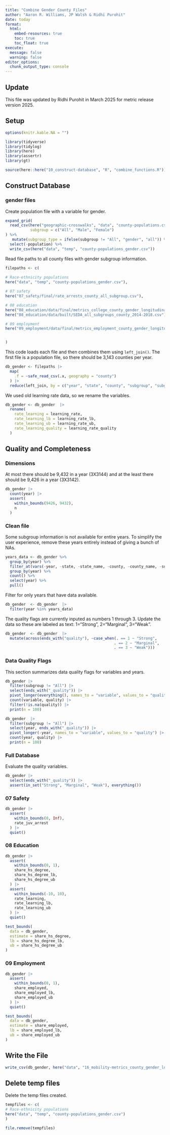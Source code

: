 ```yaml
---
title: "Combine Gender County Files"
author: "Aaron R. Williams, JP Walsh & Ridhi Purohit"
date: today
format:
  html:
    embed-resources: true
    toc: true
    toc_float: true
execute:
  message: false
  warning: false
editor_options: 
  chunk_output_type: console
---
```

## Update 

This file was updated by Ridhi Purohit in March 2025 for metric release version 2025.

## Setup

```r
options(knitr.kable.NA = "")

```

```r
library(tidyverse)
library(tidylog)
library(here)
library(assertr)
library(gt)

source(here::here("10_construct-database", "R", "combine_functions.R"))
```

## Construct Database

### gender files

Create population file with a variable for gender. 

```r

expand_grid(
  read_csv(here("geographic-crosswalks", "data", "county-populations.csv")),
           subgroup = c("All", "Male", "Female")
) %>% 
   mutate(subgroup_type = ifelse(subgroup != "All", "gender", "all")) %>% 
  select(-population) %>% 
  write_csv(here("data", "temp", "county-populations_gender.csv"))

```

Read file paths to all county files with gender subgroup information. 

```r

filepaths <- c(
  
# Race-ethnicity populations
here("data", "temp", "county-populations_gender.csv"),

# 07 safety
here("07_safety/final/rate_arrests_county_all_subgroup.csv"),

# 08 education
here("08_education/data/final/metrics_college_county_gender_longitudinal.csv"),
here("08_education/data/built/SEDA_all_subgroups_county_2014-2018.csv"),

# 09 employment
here("09_employment/data/final/metrics_employment_county_gender_longitudinal.csv")


)

```

This code loads each file and then combines them using `left_join()`. The first file is a population file, so there should be 3,143 counties per year. 

```r

db_gender <- filepaths |>
  map(
    .f = ~safe_read_csv(.x, geography = "county") 
  ) |>
  reduce(left_join, by = c("year", "state", "county", "subgroup", "subgroup_type"))

```

We used old learning rate data, so we rename the variables. 

```r
db_gender <- db_gender  |>
  rename(
    rate_learning = learning_rate,
    rate_learning_lb = learning_rate_lb,
    rate_learning_ub = learning_rate_ub,
    rate_learning_quality = learning_rate_quality
  )

```

## Quality and Completeness

### Dimensions

At most there should be 9,432 in a year (3X3144) and at the least there should be 9,426 in a year (3X3142).

```r

db_gender |>
  count(year) |>
  assert(
    within_bounds(9426, 9432),
    n
  )
```

### Clean file

Some subgroup information is not available for entire years. To simplify the user experience, remove these years entirely instead of giving a bunch of NAs.

```r

years_data <- db_gender %>% 
  group_by(year) %>% 
  filter_at(vars(-year, -state, -state_name, -county, -county_name, -subgroup_type, -subgroup), any_vars(!is.na(.))) %>% 
  group_by(year) %>% 
  count() %>% 
  select(year) %>% 
  pull()

```

Filter for only years that have data available.

```r
db_gender  <- db_gender  |>
  filter(year %in% years_data)
```

The quality flags are currently inputed as numbers 1 through 3. Update the data so these are labeled as text: 1="Strong", 2="Marginal", 3="Weak".

```r
db_gender  <- db_gender  |>
  mutate(across(ends_with("quality"), ~case_when(. == 1 ~ "Strong",
                                                . == 2 ~ "Marginal",
                                                . == 3 ~ "Weak")))
```


### Data Quality Flags

This section summarizes data quality flags for variables and years.

```r
db_gender |>
  filter(subgroup != "All") |>
  select(ends_with("_quality")) |>
  pivot_longer(everything(), names_to = "variable", values_to = "quality") |>
  count(variable, quality) |>
  filter(!is.na(quality)) |>
  print(n = 100)

db_gender  |>
  filter(subgroup != "All") |>
  select(year, ends_with("_quality")) |>
  pivot_longer(-year, names_to = "variable", values_to = "quality") |>
  count(year, quality) |>
  print(n = 100)

```

### Full Database

Evaluate the quality variables. 

```r
db_gender |>
  select(ends_with("_quality")) |>
  assert(in_set("Strong", "Marginal", "Weak"), everything())

```

### 07 Safety

```r
db_gender |>
  assert(
    within_bounds(0, Inf),
    rate_juv_arrest
  ) |>
  quiet()

```

### 08 Education

```r
db_gender |>
  assert(
    within_bounds(0, 1),
    share_hs_degree,
    share_hs_degree_lb,
    share_hs_degree_ub
  ) |>
  assert(
    within_bounds(-10, 10),
    rate_learning,
    rate_learning_lb,
    rate_learning_ub
  ) |>
  quiet()

test_bounds(
  data = db_gender, 
  estimate = share_hs_degree, 
  lb = share_hs_degree_lb, 
  ub = share_hs_degree_ub
)
```

### 09 Employment

```r
db_gender |>
  assert(
    within_bounds(0, 1),
    share_employed,
    share_employed_lb,
    share_employed_ub
  ) |>
  quiet()

test_bounds(
  data = db_gender, 
  estimate = share_employed, 
  lb = share_employed_lb, 
  ub = share_employed_ub
)

```

## Write the File

```r

write_csv(db_gender, here("data", "16_mobility-metrics_county_gender_longitudinal.csv"))
```

## Delete temp files

Delete the temp files created.

```r

tempfiles <- c(
# Race-ethnicity populations
here("data", "temp", "county-populations_gender.csv")
)

file.remove(tempfiles)
```
